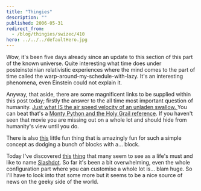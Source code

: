 ```yaml
---
title: "Thingies"
description: ""
published: 2006-05-31
redirect_from:
  - /blog/thingies/swizec/410
hero: ../../../defaultHero.jpg
---
```


Wow, it's been five days already since an update to this section of this part of the known universe. Quite interesting what time does under posteinsteinian relativistic experiences where the mind comes to the part of time called the warp-around-my-schedule-with-lazy. It's an interesting phenomena, even Einstein could not explain it.

Anyway, that aside, there are some magnificent links to be supplied within this post today; firstly the answer to the all time most important question of humanity. [Just what IS the air speed velocity of an unladen swallow. ](http://www.style.org/unladenswallow/)You can beat that's a [Monty Python and the Holy Grail reference](http://en.wikiquote.org/wiki/Holy_Grail). If you haven't seen that movie you are missing out on a whole lot and should hide from humanity's view until you do.

There is also [this](http://www.blockfrenzy.com/) little fun thing that is amazingly fun for such a simple concept as dodging a bunch of blocks with a... block.

Today I've discovered [this](http://slashdot.org/) [thing](http://slashdot.org/) that many seem to see as a life's must and like to name [Slashdot](http://slashdot.org/). So far it's been a bit overwhelming, even the whole configuration part where you can customise a whole lot is... blam huge. So I'll have to look into that some more but it seems to be a nice source of news on the geeky side of the world.
